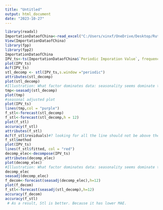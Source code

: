 ---
title: "Untitled"
output: html_document
date: "2023-10-27"
---

```{r}
library(readxl)
ImportationDataofChina<-read_excel("C:/Users/xinxf/OneDrive/Desktop/Rutgers-NB 2023 Fall/Business Forecasting/ImportationDataofChina.xlsx")
View(ImportationDataofChina)
library(fpp)
library(fpp2)
ImportationDataofChina
IPV_ts<-ts(ImportationDataofChina$`Periodic Imporation Value`, frequency = 12,start = c(2018,9),end = c(2023,8))
plot(IPV_ts)
Acf(IPV_ts)
stl_decomp <- stl(IPV_ts,s.window ="periodic")
attributes(stl_decomp)
plot(stl_decomp)
#Illustration: What factor dominates data: seasonality seems dominate the first half part. Trend dominates the second half part. But for some points in the second part, seasonality is also a important domination factor as well.
tmp<-seasadj(stl_decomp)
plot(tmp)
#seasonal adjusted plot
plot(IPV_ts)
lines(tmp,col = "purple")
f_stl<-forecast(stl_decomp)
f_stl<-forecast(stl_decomp,h = 12)
plot(f_stl)
accuracy(f_stl)
attributes(f_stl)
Acf(f_stl$residuals)#? looking for all the line should not be above the significant line
f_stl$method
plot(IPV_ts)
lines(f_stl$fitted, col = "red")
decomp_elec<-decompose(IPV_ts)
attributes(decomp_elec)
plot(decomp_elec)
#Illustration: What factor dominates data: seasonality seems dominate the first half part. Trend dominates the second half part. But for some points in the second part, seasonality is also a important domination factor as well.
decomp_elec
seasadj(decomp_elec)
f_decom<-forecast(seasadj(decomp_elec),h=12)
plot(f_decom)
f_stl<-forecast(seasadj(stl_decomp),h=12)
accuracy(f_decom)
accuracy(f_stl)
 # As a result, Stl is better. Because it has lower MAE.
```

